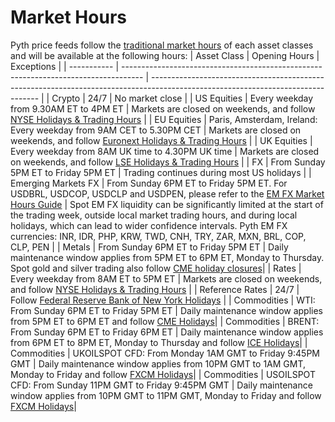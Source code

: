 # Market Hours

Pyth price feeds follow the [traditional market hours](https://www.cmegroup.com/trading-hours.html) of each asset classes and will be available at the following hours:
| Asset Class | Opening Hours | Exceptions |
| ----------- | ----------------------------------------------------------------------------------- | -------------------------------------------------------------------------------------------------------------------------------- |
| Crypto | 24/7 | No market close |
| US Equities | Every weekday from 9.30AM ET to 4PM ET | Markets are closed on weekends, and follow [NYSE Holidays & Trading Hours](https://www.nyse.com/markets/hours-calendars) |
| EU Equities | Paris, Amsterdam, Ireland: Every weekday from 9AM CET to 5.30PM CET | Markets are closed on weekends, and follow [Euronext Holidays & Trading Hours](https://live.euronext.com/en/resources/trading-hours-holidays) |
| UK Equities | Every weekday from 8AM UK time to 4.30PM UK time | Markets are closed on weekends, and follow [LSE Holidays & Trading Hours](https://www.londonstockexchange.com/equities-trading/business-days) |
| FX | From Sunday 5PM ET to Friday 5PM ET | Trading continues during most US holidays |
| Emerging Markets FX | From Sunday 6PM ET to Friday 5PM ET. For USDBRL, USDCOP, USDCLP and USDPEN, please refer to the [EM FX Market Hours Guide](https://pyth-network.notion.site/EM-FX-Market-Hours-Guide-1de2eecaaac980eea5eddf8f34398309) | Spot EM FX liquidity can be significantly limited at the start of the trading week, outside local market trading hours, and during local holidays, which can lead to wider confidence intervals. Pyth EM FX currencies: INR, IDR, PHP, KRW, TWD, CNH, TRY, ZAR, MXN, BRL, COP, CLP, PEN |
| Metals | From Sunday 6PM ET to Friday 5PM ET | Daily maintenance window applies from 5PM ET to 6PM ET, Monday to Thursday. Spot gold and silver trading also follow [CME holiday closures](https://www.cmegroup.com/tools-information/holiday-calendar.html)|
| Rates | Every weekday from 8AM ET to 5PM ET | Markets are closed on weekends, and follow [NYSE Holidays & Trading Hours](https://www.nyse.com/markets/hours-calendars) |
| Reference Rates | 24/7 | Follow [Federal Reserve Bank of New York Holidays](https://www.newyorkfed.org/aboutthefed/holiday_schedule.html) |
| Commodities | WTI: From Sunday 6PM ET to Friday 5PM ET | Daily maintenance window applies from 5PM ET to 6PM ET and follow [CME Holidays](https://www.cmegroup.com/tools-information/holiday-calendar.html)|
| Commodities | BRENT: From Sunday 6PM ET to Friday 6PM ET | Daily maintenance window applies from 6PM ET to 8PM ET, Monday to Thursday and follow [ICE Holidays](https://www.ice.com/publicdocs/Trading_Schedule.pdf)|
| Commodities | UKOILSPOT CFD: From Monday 1AM GMT to Friday 9:45PM GMT | Daily maintenance window applies from 10PM GMT to 1AM GMT, Monday to Friday and follow [FXCM Holidays](https://www.fxcm.com/markets/help/cfd-trading-what-are-the-cfd-holiday-hours/)|
| Commodities | USOILSPOT CFD: From Sunday 11PM GMT to Friday 9:45PM GMT | Daily maintenance window applies from 10PM GMT to 11PM GMT, Monday to Friday and follow [FXCM Holidays](https://www.fxcm.com/markets/help/cfd-trading-what-are-the-cfd-holiday-hours/)|
